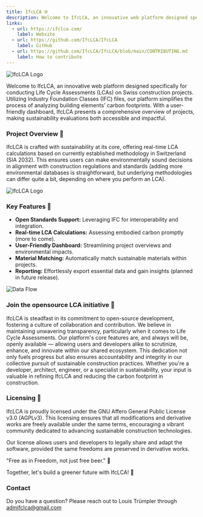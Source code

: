 ```yaml
---
title: IfcLCA 🌐
description: Welcome to IfcLCA, an innovative web platform designed specifically for conducting Life Cycle Assessments (LCAs) on Swiss construction projects.
links:
  - url: https://ifclca.com/
    label: Website
  - url: https://github.com/IfcLCA/IfcLCA
    label: GitHub
  - url: https://github.com/IfcLCA/IfcLCA/blob/main/CONTRIBUTING.md
    label: How to contribute
---
```


![IfcLCA Logo](https://raw.githubusercontent.com/IfcLCA/IfcLCA/main/public/images/logo.png)

Welcome to IfcLCA, an innovative web platform designed specifically for conducting Life Cycle Assessments (LCAs) on Swiss construction projects.
Utilizing Industry Foundation Classes (IFC) files, our platform simplifies the process of analyzing building elements' carbon footprints.
With a user-friendly dashboard, IfcLCA presents a comprehensive overview of projects, making sustainability evaluations both accessible and impactful.

### Project Overview 🏢

IfcLCA is crafted with sustainability at its core, offering real-time LCA calculations based on currently established methodology in Switzerland (SIA 2032). This ensures users can make environmentally sound decisions in alignment with construction regulations and standards (adding more environmental databases is straightforward, but underlying methodologies can differ quite a bit, depending on where you perform an LCA).

![IfcLCA Logo](https://raw.githubusercontent.com/IfcLCA/IfcLCA/main/public/images/process.png)

### Key Features 🔑

- **Open Standards Support:** Leveraging IFC for interoperability and integration.
- **Real-time LCA Calculations:** Assessing embodied carbon promptly (more to come).
- **User-Friendly Dashboard:** Streamlining project overviews and environmental impacts.
- **Material Matching:** Automatically match sustainable materials within projects.
- **Reporting:** Effortlessly export essential data and gain insights (planned in future release).

![Data Flow](https://raw.githubusercontent.com/IfcLCA/IfcLCA/main/public/images/WebAppDataFlow.png)

### Join the opensource LCA initiative 🚀

IfcLCA is steadfast in its commitment to open-source development, fostering a culture of collaboration and contribution. We believe in maintaining unwavering transparency, particularly when it comes to Life Cycle Assessments. Our platform's core features are, and always will be, openly available — allowing users and developers alike to scrutinize, enhance, and innovate within our shared ecosystem. This dedication not only fuels progress but also ensures accountability and integrity in our collective pursuit of sustainable construction practices. Whether you're a developer, architect, engineer, or a specialist in sustainability, your input is valuable in refining IfcLCA and reducing the carbon footprint in construction.

### Licensing 📄

IfcLCA is proudly licensed under the GNU Affero General Public License v3.0 (AGPLv3). This licensing ensures that all modifications and derivative works are freely available under the same terms, encouraging a vibrant community dedicated to advancing sustainable construction technologies.

Our license allows users and developers to legally share and adapt the software, provided the same freedoms are preserved in derivative works.

"Free as in Freedom, not just free beer." 🍻

Together, let's build a greener future with IfcLCA! 🌿

### Contact

Do you have a question? Please reach out to Louis Trümpler through admifclca@gmail.com
